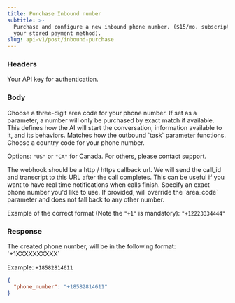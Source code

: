 ```yaml
---
title: Purchase Inbound number
subtitle: >-
  Purchase and configure a new inbound phone number. ($15/mo. subscription using
  your stored payment method).
slug: api-v1/post/inbound-purchase
---
```



### Headers

<ParamField header="authorization" type="string" required>
  Your API key for authentication.
</ParamField>

### Body

<ParamField body="area_code" default="415" type="string">
  Choose a three-digit area code for your phone number. If set as a parameter, a number will only be purchased by exact match if available.
</ParamField>

<ParamField body="prompt" type="string">
  This defines how the AI will start the conversation, information available to
  it, and its behaviors. Matches how the outbound `task` parameter functions.
</ParamField>

<ParamField body="country_code" default="US" type="string">
  Choose a country code for your phone number.

  Options: `"US"` or `"CA"` for Canada. For others, please contact support.
</ParamField>

<ParamField body="webhook" type="string">
  The webhook should be a http / https callback url. We will send the call_id
  and transcript to this URL after the call completes. This can be useful if you
  want to have real time notifications when calls finish.
</ParamField>

<ParamField body="phone_number" type="string">
  Specify an exact phone number you'd like to use. If provided, will override the `area_code` parameter and does not fall back to any other number.

  Example of the correct format (Note the `"+1"` is mandatory): `"+12223334444"`
</ParamField>

### Response

<ResponseField name="phone_number" type="string">
  The created phone number, will be in the following format: `+1XXXXXXXXXX`

  Example: `+18582814611`
</ResponseField>

<ResponseExample>

```json Response
{
  "phone_number": "+18582814611"
}
```

</ResponseExample>









